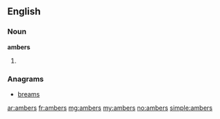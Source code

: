 ==English==

===Noun===
'''ambers'''

# {{plural of|[[amber]]}}

===Anagrams===
* [[breams#English|breams]]

[[ar:ambers]]
[[fr:ambers]]
[[mg:ambers]]
[[my:ambers]]
[[no:ambers]]
[[simple:ambers]]